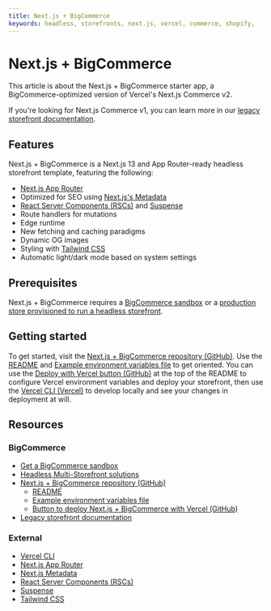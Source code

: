 ```yaml
---
title: Next.js + BigCommerce
keywords: headless, storefronts, next.js, vercel, commerce, shopify, 
---
```


# Next.js + BigCommerce

This article is about the Next.js + BigCommerce starter app, a BigCommerce-optimized version of Vercel's Next.js Commerce v2.

If you're looking for Next.js Commerce v1, you can learn more in our [legacy storefront documentation](/archive/storefront/nextjs-commerce).

## Features

Next.js + BigCommerce is a Next.js 13 and App Router-ready headless storefront template, featuring the following:

- [Next.js App Router](https://nextjs.org/docs/app)
- Optimized for SEO using [Next.js's Metadata](https://nextjs.org/docs/app/building-your-application/optimizing/metadata)
- [React Server Components (RSCs)](https://react.dev/blog/2023/03/22/react-labs-what-we-have-been-working-on-march-2023#react-server-components) and [Suspense](https://react.dev/blog/2022/03/29/react-v18#suspense-in-data-frameworks)
- Route handlers for mutations
- Edge runtime
- New fetching and caching paradigms
- Dynamic OG images
- Styling with [Tailwind CSS](https://tailwindcss.com/)
- Automatic light/dark mode based on system settings

## Prerequisites

Next.js + BigCommerce requires a [BigCommerce sandbox](/docs/start/about/sandboxes) or a [production store provisioned to run a headless storefront](https://www.bigcommerce.com/solutions/multi-store/).

## Getting started

To get started, visit the [Next.js + BigCommerce repository (GitHub)](https://github.com/bigcommerce/nextjs-commerce). Use the [README](https://github.com/bigcommerce/nextjs-commerce/blob/main/README.md) and [Example environment variables file](https://github.com/bigcommerce/nextjs-commerce/blob/main/.env.example) to get oriented. You can use the [Deploy with Vercel button (GitHub)](https://github.com/bigcommerce/nextjs-commerce) at the top of the README to configure Vercel environment variables and deploy your storefront, then use the [Vercel CLI (Vercel)](https://vercel.com/docs/cli) to develop locally and see your changes in deployment at will.

## Resources

### BigCommerce

- [Get a BigCommerce sandbox](/docs/start/about/sandboxes)
- [Headless Multi-Storefront solutions](https://www.bigcommerce.com/solutions/multi-store/)
- [Next.js + BigCommerce repository (GitHub)](https://github.com/bigcommerce/nextjs-commerce)
  - [README](https://github.com/bigcommerce/nextjs-commerce/blob/main/README.md)
  - [Example environment variables file](https://github.com/bigcommerce/nextjs-commerce/blob/main/.env.example)
  - [Button to deploy Next.js + BigCommerce with Vercel (GitHub)](https://github.com/bigcommerce/nextjs-commerce)
- [Legacy storefront documentation](/archive/storefront/nextjs-commerce)

### External

- [Vercel CLI](https://vercel.com/docs/cli)
- [Next.js App Router](https://nextjs.org/docs/app)
- [Next.js Metadata](https://nextjs.org/docs/app/building-your-application/optimizing/metadata)
- [React Server Components (RSCs)](https://react.dev/blog/2023/03/22/react-labs-what-we-have-been-working-on-march-2023#react-server-components)
- [Suspense](https://react.dev/blog/2022/03/29/react-v18#suspense-in-data-frameworks)
- [Tailwind CSS](https://tailwindcss.com/)
